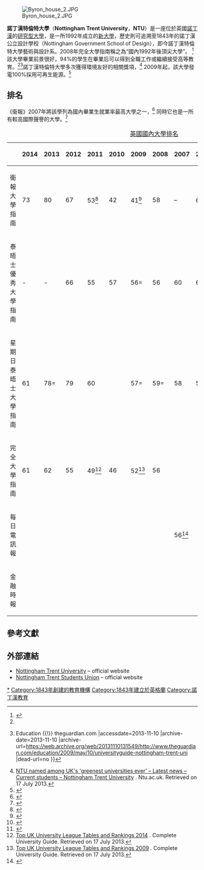 {{Infobox university
|name = Nottingham Trent University
|image_name = Logo_Nottingham_Trent_University.svg
|motto = 塑造未来<br>''Shaping futures''
|established = 1992年獲大學資格<ref>{{Cite web |url=http://www.independent.co.uk/student/into-university/az-uni-colleges/nottingham-trent-university-459011.html |title=History of Nottingham Trent |accessdate=2013-11-10 |archive-date=2013-10-04 |archive-url=https://web.archive.org/web/20131004234612/http://www.independent.co.uk/student/into-university/az-uni-colleges/nottingham-trent-university-459011.html |dead-url=no }}</ref><br />1970，Trent Polytechnic<br />1843，Nottingham Government School of Design
|type = [[公立大學|公立大學]]
|endowment = £758,000<ref>{{Cite web |url=http://www.ntu.ac.uk/about_ntu/document_uploads/financial_statement_2009.pdf |title=financial_statement_2009 |access-date=2013-11-10 |archive-url=https://web.archive.org/web/20131110131713/http://www.ntu.ac.uk/about_ntu/document_uploads/financial_statement_2009.pdf |archive-date=2013-11-10 |dead-url=yes }}</ref>
|staff =
|chancellor = 米歇爾·帕金森爵士
|vice_chancellor = Professor Neil Gorman
| students = {{HESA student population|INSTID=0085}}（{{HESA year}}）<ref name="HESA citation">{{HESA citation}}</ref>
| undergrad = {{HESA undergraduate population|INSTID=0085}}（{{HESA year}}）<ref name="HESA citation"/>
| postgrad = {{HESA postgraduate population|INSTID=0085}}（{{HESA year}}）<ref name="HESA citation"/>
|city = [[諾丁漢|諾丁漢]]
|state =
|country = 英國
|campus = City，Clifton和Brackenhurst
|colours =
|mascot =
|affiliations = 大學聯盟<br/>[[大英國協大學協會|大英國協大學協會]]<br/>[[歐洲大學協會|歐洲大學協會]]
|website = {{url|http://www.ntu.ac.uk/}}
|logo =
}}{{TA
| G1 = 英國地名
}}[[File:Byron_house_2.JPG|thumb]]

'''諾丁漢特倫特大學'''（'''Nottingham Trent University'''，'''NTU'''）是一座位於英國[[諾丁漢|諾丁漢]]的[[研究型大學|研究型大學]]，是一所1992年成立的[[新大學|新大學]]，歷史則可追溯至1843年的諾丁漢公立設計學校（Nottingham Government School of Design），即今諾丁漢特倫特大學藝術與設計系。2008年完全大學指南稱之為“國內1992年後頂尖大學”。 <ref name=autogenerated1>{{Cite web |url=http://www.thecompleteuniversityguide.co.uk/nottingham-trent |title=Nottingham Trent University - Complete University Guide |accessdate=2013-11-10 |archive-date=2013-10-12 |archive-url=https://web.archive.org/web/20131012065942/http://www.thecompleteuniversityguide.co.uk/nottingham-trent |dead-url=no }}</ref> 該大學畢業前景很好，94%的學生在畢業后可以得到全職工作或繼續接受高等教育。<ref name=autogenerated1 /><ref name=autogenerated2>{{Cite web |url=http://www.theguardian.com/education/2009/may/10/universityguide-nottingham-trent-uni |title=University guide 2014: Nottingham Trent University {{!}} Education {{!}} theguardian.com |accessdate=2013-11-10 |archive-date=2013-11-10 |archive-url=https://web.archive.org/web/20131110131549/http://www.theguardian.com/education/2009/may/10/universityguide-nottingham-trent-uni |dead-url=no }}</ref>諾丁漢特倫特大學多次獲得環境友好的相關獎項，<ref>[http://www.ntu.ac.uk/apps/News/121919-25/NTU_named_among_UKs_greenest_universities_ever.aspx NTU named among UK's 'greenest universities ever' – Latest news – Current students – Nottingham Trent University] {{Wayback|url=http://www.ntu.ac.uk/apps/News/121919-25/NTU_named_among_UKs_greenest_universities_ever.aspx |date=20120616063304 }}. Ntu.ac.uk. Retrieved on 17 July 2013.</ref> 2009年起，該大學發電100%採用可再生能源。<ref>{{Cite web |url=http://www.ntu.ac.uk/apps/news/85299-23/NTU%E2%80%99s_Energy_Use_goes_100_percent_Green.aspx |title=NTU’s Energy Use goes 100% Green - Latest news - EcoWeb - Nottingham Trent University |accessdate=2013-11-10 |archive-date=2013-11-10 |archive-url=https://web.archive.org/web/20131110131724/http://www.ntu.ac.uk/apps/news/85299-23/NTU%E2%80%99s_Energy_Use_goes_100_percent_Green.aspx |dead-url=yes }}</ref>

== 排名 ==
《衛報》2007年將該學列為國內畢業生就業率最高大學之一，<ref>{{cite news|url= http://education.guardian.co.uk/higher/universityguide/profile/story/0,,489448,00.html|title= Nottingham Trent University|accessdate= 27 April 2008|date= 1 May 2007|work= guardian.co.uk|publisher= ''The Guardian''|location= London|archive-date= 2008-07-24|archive-url= https://web.archive.org/web/20080724070649/http://education.guardian.co.uk/higher/universityguide/profile/story/0,,489448,00.html|dead-url= no}}</ref> 同時它也是一所有較高國際聲譽的大學。<ref>{{Cite web |url=http://www.hero.ac.uk/rae/ |title=RAE 2001 results; units mentioned have ratings of 5 and 4, and account for 26% of research-active staff |access-date=2013-11-10 |archive-date=2007-11-01 |archive-url=https://web.archive.org/web/20071101091958/http://www.hero.ac.uk/RAE/ |dead-url=yes }}</ref>

{| class="wikitable"
|+[[英國國內大學排名|英國國內大學排名]]
|-
!
! 2014
! 2013
! 2012
! 2011
! 2010
! 2009
! 2008
! 2007
! 2006
! 2005
! 2004
! 2003
! 2002
|-
! 衛報大學指南
| 73
| 80
| 67
| 53<ref>{{cite news | url=http://www.guardian.co.uk/education/table/2010/jun/04/university-league-table | location=London | work=The Guardian | title=University guide 2011: University league table | date=8 June 2010 | accessdate=2013-11-10 | archive-date=2010-10-21 | archive-url=https://web.archive.org/web/20101021173951/http://www.guardian.co.uk/education/table/2010/jun/04/university-league-table | dead-url=no }}</ref>
| 42
| 41<ref>{{cite news| url=http://browse.guardian.co.uk/education?SearchBySubject=&FirstRow=&SortOrderDirection=&SortOrderColumn=&Subject=University+ranking&Institution=Staffordshire | work=The Guardian | location=London | accessdate=27 July 2010 | title=Search}}</ref>
| 58
| –
| 69<ref>{{cite news | url=http://browse.guardian.co.uk/education/2006?SearchBySubject=&FirstRow=40&SortOrderDirection=&SortOrderColumn=GuardianTeachingScore&Subject=Institution-wide&Institution= | work=The Guardian | location=London | accessdate=26 April 2010 | title=Search | archive-date=2020-07-28 | archive-url=https://web.archive.org/web/20200728003335/https://www.theguardian.com/us | dead-url=no }}</ref>
| 80
| 42<ref>{{cite news | url=http://education.guardian.co.uk/universityguide2004/table/0,,1222167,00.html?chosen=Central%2520England&alpha=0 | work=The Guardian | location=London | accessdate=26 April 2010 | title=Univ2004 subjects | archive-date=2013-10-05 | archive-url=https://web.archive.org/web/20131005001218/http://education.guardian.co.uk/universityguide2004/table/0,,1222167,00.html?chosen=Central%2520England&alpha=0 | dead-url=no }}</ref>
| 50
|
|-
!泰晤士優秀大學指南
| -
| -
| 66
| 55
| 57
| 56=
| 56
| 60
| 62=
| 57
| 56
| 55
|-
!星期日泰晤士大學指南
| 61
| 78=
| 79
| 60
|
| 57=
| 59=
| 58
| 58
| 64
| 54
| 58
| 59
|-
! 完全大學指南
| 61
| 62
| 55
| 49<ref>[http://www.thecompleteuniversityguide.co.uk/single.htm?ipg=8726 Top UK University League Tables and Rankings 2014] {{Wayback|url=http://www.thecompleteuniversityguide.co.uk/single.htm?ipg=8726 |date=20100208170334 }}. Complete University Guide. Retrieved on 17 July 2013.</ref>
| 46
| 52<ref>[http://www.thecompleteuniversityguide.co.uk/single.htm?ipg=6524 Top UK University League Tables and Rankings 2009] {{Wayback|url=http://www.thecompleteuniversityguide.co.uk/single.htm?ipg=6524 |date=20081218200039 }}. Complete University Guide. Retrieved on 17 July 2013.</ref>
| 56
|
|
|
|
|

|-
!每日電訊報
|
|
|
|
|
|
|
| 56<ref>{{cite news | url=http://www.telegraph.co.uk/news/uknews/1558897/University-league-table.html | location=London | work=The Daily Telegraph | title=University league table | date=30 July 2007 | accessdate=2013-11-10 | archive-date=2013-10-27 | archive-url=https://web.archive.org/web/20131027075859/http://www.telegraph.co.uk/news/uknews/1558897/University-league-table.html | dead-url=no }}</ref>
|
|
|
| 49

|-
! 金融時報
|
|
|
|
|
|
|
|
|
|
|
| 60
|}

==參考文獻==

{{reflist|3}}

== 外部連結 ==
{{commons category|Nottingham Trent University}}

* [http://www.ntu.ac.uk Nottingham Trent University]{{Wayback|url=http://www.ntu.ac.uk/ |date=20131110131850 }} – official website
* [http://www.trentstudents.org Nottingham Trent Students Union]{{Wayback|url=http://www.trentstudents.org/ |date=20200822073059 }} – official website

{{Universities in the United Kingdom}}

[[Category:諾丁漢特倫特大學|*]]
[[Category:1843年創建的教育機構|Category:1843年創建的教育機構]]
[[Category:1843年建立於英格蘭|Category:1843年建立於英格蘭]]
[[Category:諾丁漢教育|Category:諾丁漢教育]]